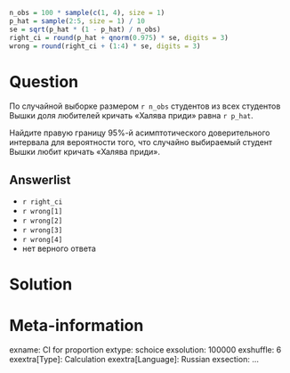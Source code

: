 ```r
n_obs = 100 * sample(c(1, 4), size = 1)
p_hat = sample(2:5, size = 1) / 10
se = sqrt(p_hat * (1 - p_hat) / n_obs)
right_ci = round(p_hat + qnorm(0.975) * se, digits = 3)
wrong = round(right_ci + (1:4) * se, digits = 3)
```


Question
========
По случайной выборке размером `r n_obs` студентов из всех студентов Вышки доля любителей кричать «Халява приди» равна `r p_hat`.

Найдите правую границу 95\%-й асимптотического доверительного интервала для вероятности того, что случайно выбираемый студент Вышки любит кричать «Халява приди».


Answerlist
----------
* `r right_ci`
* `r wrong[1]`
* `r wrong[2]`
* `r wrong[3]`
* `r wrong[4]`
* нет верного ответа

 
Solution
========


Meta-information
================
exname: CI for proportion
extype: schoice
exsolution: 100000
exshuffle: 6
exextra[Type]: Calculation
exextra[Language]: Russian
exsection: ...
